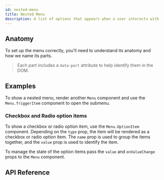 ```yaml
---
id: nested-menu
title: Nested Menu
description: A list of options that appears when a user interacts with a button.
---
```



<ComponentPreview />

## Anatomy

To set up the menu correctly, you'll need to understand its anatomy and how we
name its parts.

> Each part includes a `data-part` attribute to help identify them in the DOM.

<Anatomy id="menu" />

## Examples

To show a nested menu, render another `Menu` component and use the
`Menu.TriggerItem` component to open the submenu.

<Story id="Basic" />

### Checkbox and Radio option items

To show a checkbox or radio option item, use the `Menu.OptionItem` component.
Depending on the `type` prop, the item will be rendered as a checkbox or radio
option item. The `name` prop is used to group the items together, and the
`value` prop is used to identify the item.

To manage the state of the option items pass the `value` and `onValueChange`
props to the `Menu` component.

<Story id="Advanced" />

## API Reference

<ComponentTypes id="menu" />
